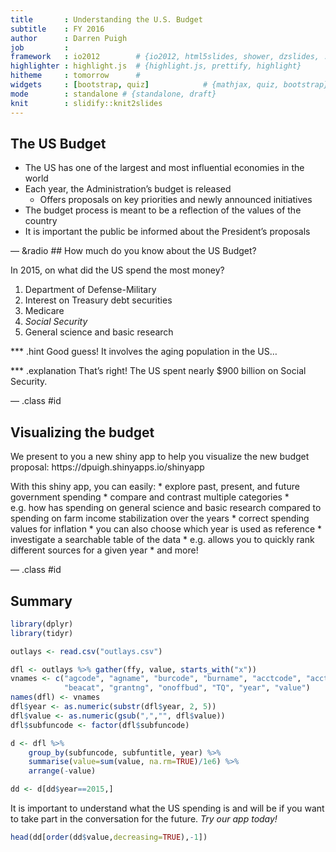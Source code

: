 ```yaml
---
title       : Understanding the U.S. Budget
subtitle    : FY 2016
author      : Darren Puigh
job         : 
framework   : io2012        # {io2012, html5slides, shower, dzslides, ...}
highlighter : highlight.js  # {highlight.js, prettify, highlight}
hitheme     : tomorrow      # 
widgets     : [bootstrap, quiz]            # {mathjax, quiz, bootstrap}
mode        : standalone # {standalone, draft}
knit        : slidify::knit2slides
---
```


<style>
.title-slide {
  background-color: #66CCFF; /*#CBE7A5; #EDE0CF; ; #CA9F9D*/
}
</style>


## The US Budget

* The US has one of the largest and most influential economies in the world
* Each year, the Administration's budget is released
   * Offers proposals on key priorities and newly announced initiatives
* The budget process is meant to be a reflection of the values of the country
* It is important the public be informed about the President's proposals

--- &radio
## How much do you know about the US Budget?

In 2015, on what did the US spend the most money?

1. Department of Defense-Military
2. Interest on Treasury debt securities
3. Medicare
4. _Social Security_
5. General science and basic research

*** .hint 
Good guess! It involves the aging population in the US...

*** .explanation 
That's right! The US spent nearly $900 billion on Social Security.

--- .class #id 

## Visualizing the budget

We present to you a new shiny app to help you visualize the new budget proposal: https://dpuigh.shinyapps.io/shinyapp

With this shiny app, you can easily:
* explore past, present, and future government spending
* compare and contrast multiple categories
   * e.g. how has spending on general science and basic research compared to spending on farm income stabilization over the years
* correct spending values for inflation
   * you can also choose which year is used as reference
* investigate a searchable table of the data
   * e.g. allows you to quickly rank different sources for a given year
* and more!

--- .class #id 

## Summary

```r
library(dplyr)
library(tidyr)

outlays <- read.csv("outlays.csv")

dfl <- outlays %>% gather(ffy, value, starts_with("x"))
vnames <- c("agcode", "agname", "burcode", "burname", "acctcode", "acctname", "treasagcode", "subfuncode", "subfuntitle",
            "beacat", "grantng", "onoffbud", "TQ", "year", "value")
names(dfl) <- vnames
dfl$year <- as.numeric(substr(dfl$year, 2, 5))
dfl$value <- as.numeric(gsub(",","", dfl$value))
dfl$subfuncode <- factor(dfl$subfuncode)

d <- dfl %>% 
    group_by(subfuncode, subfuntitle, year) %>% 
    summarise(value=sum(value, na.rm=TRUE)/1e6) %>% 
    arrange(-value)

dd <- d[dd$year==2015,]
```

It is important to understand what the US spending is and will be if you want to take part in the conversation for the future. *Try our app today!*

```r
head(dd[order(dd$value,decreasing=TRUE),-1])
```

